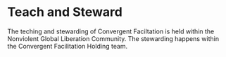# Teach and Steward

The teching and stewarding of Convergent Faciltation is held within the Nonviolent Global Liberation Community. The stewarding happens within the Convergent Facilitation Holding team.
